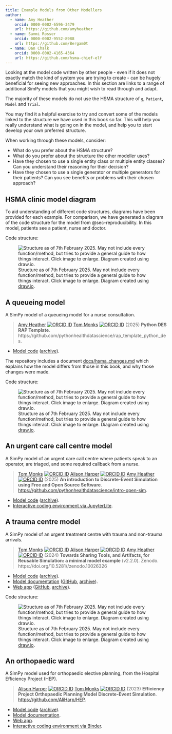```yaml
---
title: Example Models from Other Modellers
author:
  - name: Amy Heather
    orcid: 0000-0002-6596-3479
    url: https://github.com/amyheather
  - name: Sammi Rosser
    orcid: 0000-0002-9552-8988
    url: https://github.com/Bergam0t
  - name: Dan Chalk
    orcid: 0000-0002-4165-4364
    url: https://github.com/hsma-chief-elf
---
```


Looking at the model code written by other people - even if it does not exactly match the kind of system you are trying to create - can be hugely beneficial for seeing new approaches. In this section are links to a range of additional SimPy models that you might wish to read through and adapt.

:::{.callout-note}
The majority of these models do not use the HSMA structure of `g`, `Patient`, `Model` and `Trial`.

You may find it a helpful exercise to try and convert some of the models linked to the structure we have used in this book so far. This will help you really understand what is going on in the model, and help you to start develop your own preferred structure.

When working through these models, consider:

- What do you prefer about the HSMA structure?
- What do you prefer about the structure the other modeller uses?
- Have they chosen to use a single entity class or multiple entity classes? Can you understand their reasoning for their decision?
- Have they chosen to use a single generator or multiple generators for their patients? Can you see benefits or problems with their chosen approach?

:::

## HSMA clinic model diagram

To aid understanding of different code structures, diagrams have been provided for each example. For comparison, we have generated a diagram of the code structure for the model from @sec-reproducibility. In this model, patients see a patient, nurse and doctor.

Code structure:

![Structure as of 7th February 2025. May not include every function/method, but tries to provide a general guide to how things interact. Click image to enlarge. Diagram created using [draw.io](https://draw.io/).](images/structure_hsma.png){.lightbox}

## A queueing model

A SimPy model of a queueing model for a nurse consultation.

> [Amy Heather](https://github.com/amyheather) [![ORCID ID](images/orcid.png)](https://orcid.org/0000-0002-6596-3479) [Tom Monks](https://github.com/TomMonks) [![ORCID ID](images/orcid.png)](https://orcid.org/0000-0003-2631-4481) (2025) **Python DES RAP Template**. https://github.com/pythonhealthdatascience/rap_template_python_des.

* [Model code](https://github.com/pythonhealthdatascience/rap_template_python_des) ([archive](https://doi.org/10.5281/zenodo.14622466)).

The repository includes a document [docs/hsma_changes.md](https://github.com/pythonhealthdatascience/rap_template_python_des/blob/main/docs/hsma_changes.md) which explains how the model differs from those in this book, and why those changes were made.

Code structure:

![Structure as of 7th February 2025. May not include every function/method, but tries to provide a general guide to how things interact. Click image to enlarge. Diagram created using [draw.io](https://draw.io/).](images/structure_queueing.png){.lightbox}


## An urgent care call centre model

A SimPy model of an urgent care call centre where patients speak to an operator, are triaged, and some required callback from a nurse.

> [Tom Monks](https://github.com/TomMonks) [![ORCID ID](images/orcid.png)](https://orcid.org/0000-0003-2631-4481) [Alison Harper](https://github.com/AliHarp) [![ORCID ID](images/orcid.png)](https://orcid.org/0000-0001-5274-5037) [Amy Heather](https://github.com/amyheather) [![ORCID ID](images/orcid.png)](https://orcid.org/0000-0002-6596-3479) (2025) **An introduction to Discrete-Event Simulation using Free and Open Source Software**. <https://github.com/pythonhealthdatascience/intro-open-sim>.

* [Model code](https://github.com/pythonhealthdatascience/intro-open-sim) ([archive](https://doi.org/10.5281/zenodo.13971858)).
* [Interactive coding environment via JupyterLite](https://pythonhealthdatascience.github.io/intro-open-sim/).

## A trauma centre model

A SimPy model of an urgent treatment centre with trauma and non-trauma arrivals.

> [Tom Monks](https://github.com/TomMonks) [![ORCID ID](images/orcid.png)](https://orcid.org/0000-0003-2631-4481) [Alison Harper](https://github.com/AliHarp) [![ORCID ID](images/orcid.png)](https://orcid.org/0000-0001-5274-5037) [Amy Heather](https://github.com/amyheather) [![ORCID ID](images/orcid.png)](https://orcid.org/0000-0002-6596-3479) (2024) **Towards Sharing Tools, and Artifacts, for Reusable Simulation: a minimal model example** (v2.2.0). Zenodo. https://doi.org/10.5281//zenodo.10026326

* [Model code](https://github.com/pythonhealthdatascience/stars-treat-sim) ([archive](https://doi.org/10.5281/zenodo.10026326)).
* [Model documentation](https://pythonhealthdatascience.github.io/stars-simpy-example-docs/) ([GitHub](https://github.com/pythonhealthdatascience/stars-simpy-example-docs), [archive](https://doi.org/10.5281/zenodo.10054062)).
* [Web app](https://stars-simpy-example.streamlit.app/) ([GitHub](https://github.com/pythonhealthdatascience/stars-streamlit-example), [archive](https://doi.org/10.5281/zenodo.10055168)).

Code structure:

![Structure as of 7th February 2025. May not include every function/method, but tries to provide a general guide to how things interact. Click image to enlarge. Diagram created using [draw.io](https://draw.io/).](images/structure_trauma.png){.lightbox}

## An orthopaedic ward

A SimPy model used for orthopaedic elective planning, from the Hospital Efficiency Project (HEP).

> [Alison Harper](https://github.com/AliHarp) [![ORCID ID](images/orcid.png)](https://orcid.org/0000-0001-5274-5037) [Tom Monks](https://github.com/TomMonks) [![ORCID ID](images/orcid.png)](https://orcid.org/0000-0003-2631-4481) (2023) **Efficiency Project Orthopaedic Planning Model Discrete-Event Simulation**. <https://github.com/AliHarp/HEP>.

* [Model code](https://github.com/AliHarp/HEP) ([archive](https://doi.org/10.5281/zenodo.7900852)).
* [Model documentation](https://aliharp.github.io/HEP/HEP_notebooks/01_intro.html).
* [Web app](https://hospital-efficiency-project.streamlit.app/).
* [Interactive coding environment via Binder](https://mybinder.org/v2/gh/AliHarp/HEP/HEAD).